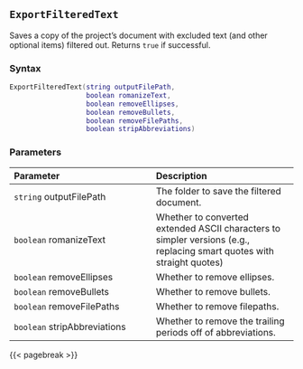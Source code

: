 ## `ExportFilteredText` {#standard-exportfilteredtext}

Saves a copy of the project's document with excluded text (and other optional items) filtered out. Returns `true` if successful.

### Syntax {-}

``` .lua
ExportFilteredText(string outputFilePath,
                   boolean romanizeText,
                   boolean removeEllipses,
                   boolean removeBullets,
                   boolean removeFilePaths,
                   boolean stripAbbreviations)
```

### Parameters {-}

**Parameter** | **Description**
| :-- | :-- |
`string` outputFilePath | The folder to save the filtered document.
`boolean` romanizeText | Whether to converted extended ASCII characters to simpler versions (e.g., replacing smart quotes with straight quotes)
`boolean` removeEllipses | Whether to remove ellipses.
`boolean` removeBullets | Whether to remove bullets.
`boolean` removeFilePaths | Whether to remove filepaths.
`boolean` stripAbbreviations | Whether to remove the trailing periods off of abbreviations.

{{< pagebreak >}}